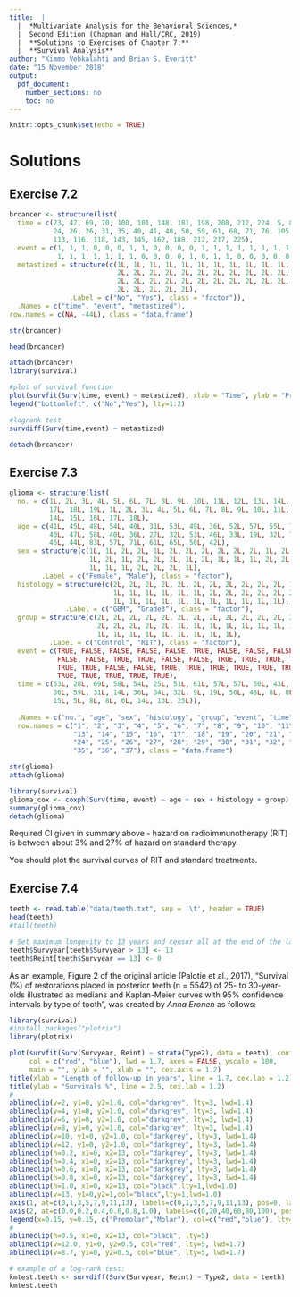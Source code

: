 ```yaml
---
title:  |  
  |  *Multivariate Analysis for the Behavioral Sciences,*
  |  Second Edition (Chapman and Hall/CRC, 2019)
  |  **Solutions to Exercises of Chapter 7:**
  |  **Survival Analysis**
author: "Kimmo Vehkalahti and Brian S. Everitt"
date: "15 November 2018"
output: 
  pdf_document:
    number_sections: no
    toc: no
---
```


```r
knitr::opts_chunk$set(echo = TRUE)
```

# Solutions

## Exercise 7.2

```r
brcancer <- structure(list(
  time = c(23, 47, 69, 70, 100, 101, 148, 181, 198, 208, 212, 224, 5, 8, 10, 13, 18, 
           24, 26, 26, 31, 35, 40, 41, 48, 50, 59, 61, 68, 71, 76, 105, 107, 109, 
           113, 116, 118, 143, 145, 162, 188, 212, 217, 225), 
  event = c(1, 1, 1, 0, 0, 0, 1, 1, 0, 0, 0, 0, 1, 1, 1, 1, 1, 1, 1, 1, 1, 1, 1, 
            1, 1, 1, 1, 1, 1, 1, 0, 0, 0, 0, 1, 0, 1, 1, 0, 0, 0, 0, 0, 0), 
  metastized = structure(c(1L, 1L, 1L, 1L, 1L, 1L, 1L, 1L, 1L, 1L, 1L, 1L, 2L, 
                           2L, 2L, 2L, 2L, 2L, 2L, 2L, 2L, 2L, 2L, 2L, 2L, 2L, 
                           2L, 2L, 2L, 2L, 2L, 2L, 2L, 2L, 2L, 2L, 2L, 2L, 2L, 
                           2L, 2L, 2L, 2L, 2L), 
               .Label = c("No", "Yes"), class = "factor")),
  .Names = c("time", "event", "metastized"),
row.names = c(NA, -44L), class = "data.frame")

str(brcancer)

head(brcancer)

attach(brcancer)
library(survival)

#plot of survival function
plot(survfit(Surv(time, event) ~ metastized), xlab = "Time", ylab = "Proportion", lty = 1:2)
legend("bottomleft", c("No","Yes"), lty=1:2) 

#logrank test
survdiff(Surv(time,event) ~ metastized)

detach(brcancer)

```

\pagebreak

## Exercise 7.3

```r
glioma <- structure(list(
  no. = c(1L, 2L, 3L, 4L, 5L, 6L, 7L, 8L, 9L, 10L, 11L, 12L, 13L, 14L, 15L, 16L,
          17L, 18L, 19L, 1L, 2L, 3L, 4L, 5L, 6L, 7L, 8L, 9L, 10L, 11L, 12L, 13L, 
          14L, 15L, 16L, 17L, 18L),
  age = c(41L, 45L, 48L, 54L, 40L, 31L, 53L, 49L, 36L, 52L, 57L, 55L, 70L, 39L, 
          40L, 47L, 58L, 40L, 36L, 27L, 32L, 53L, 46L, 33L, 19L, 32L, 70L, 72L, 
          46L, 44L, 83L, 57L, 71L, 61L, 65L, 50L, 42L), 
  sex = structure(c(1L, 1L, 2L, 2L, 1L, 2L, 2L, 2L, 2L, 2L, 2L, 1L, 2L, 1L, 1L, 
                    1L, 2L, 1L, 2L, 2L, 2L, 1L, 2L, 1L, 1L, 1L, 2L, 2L, 2L, 2L, 
                    1L, 1L, 1L, 2L, 2L, 2L, 1L), 
        .Label = c("Female", "Male"), class = "factor"),
  histology = structure(c(2L, 2L, 2L, 2L, 2L, 2L, 2L, 2L, 2L, 2L, 2L, 1L, 1L, 
                          1L, 1L, 1L, 1L, 1L, 1L, 2L, 2L, 2L, 2L, 2L, 2L, 1L, 
                          1L, 1L, 1L, 1L, 1L, 1L, 1L, 1L, 1L, 1L, 1L), 
              .Label = c("GBM", "Grade3"), class = "factor"), 
  group = structure(c(2L, 2L, 2L, 2L, 2L, 2L, 2L, 2L, 2L, 2L, 2L, 2L, 2L, 2L, 
                      2L, 2L, 2L, 2L, 2L, 1L, 1L, 1L, 1L, 1L, 1L, 1L, 1L, 1L, 
                      1L, 1L, 1L, 1L, 1L, 1L, 1L, 1L, 1L), 
          .Label = c("Control", "RIT"), class = "factor"),
  event = c(TRUE, FALSE, FALSE, FALSE, FALSE, TRUE, FALSE, FALSE, FALSE, FALSE, 
            FALSE, FALSE, TRUE, TRUE, FALSE, FALSE, TRUE, TRUE, TRUE, TRUE, TRUE, 
            TRUE, TRUE, FALSE, FALSE, TRUE, TRUE, TRUE, TRUE, TRUE, TRUE, TRUE, 
            TRUE, TRUE, TRUE, TRUE, TRUE), 
  time = c(53L, 28L, 69L, 58L, 54L, 25L, 51L, 61L, 57L, 57L, 50L, 43L, 20L, 14L, 
           36L, 59L, 31L, 14L, 36L, 34L, 32L, 9L, 19L, 50L, 48L, 8L, 8L, 11L, 12L, 
           15L, 5L, 8L, 8L, 6L, 14L, 13L, 25L)), 
  
  .Names = c("no.", "age", "sex", "histology", "group", "event", "time"),
  row.names = c("1", "2", "3", "4", "5", "6", "7", "8", "9", "10", "11", "12", 
                "13", "14", "15", "16", "17", "18", "19", "20", "21", "22", "23", 
                "24", "25", "26", "27", "28", "29", "30", "31", "32", "33", "34", 
                "35", "36", "37"), class = "data.frame")

str(glioma)
attach(glioma)

library(survival)
glioma_cox <- coxph(Surv(time, event) ~ age + sex + histology + group)
summary(glioma_cox)
detach(glioma)

```
Required CI given in summary above - hazard on radioimmunotherapy (RIT) is between about 3% and 27% of hazard on standard therapy.

You should plot the survival curves of RIT and standard treatments.

\pagebreak

## Exercise 7.4

```r
teeth <- read.table("data/teeth.txt", sep = '\t', header = TRUE)
head(teeth)
#tail(teeth)

# Set maximum longevity to 13 years and censor all at the end of the last year:
teeth$Survyear[teeth$Survyear > 13] <- 13
teeth$Reint[teeth$Survyear == 13] <- 0
```

As an example, Figure 2 of the original article (Palotie et al., 2017),
"Survival (%) of restorations placed in posterior teeth (n = 5542) of 25- to 30-year-olds
illustrated as medians and Kaplan-Meier curves with 95% confidence intervals by type of tooth",
was created by *Anna Eronen* as follows:

```r
library(survival)
#install.packages("plotrix")
library(plotrix)

plot(survfit(Surv(Survyear, Reint) ~ strata(Type2), data = teeth), conf.int = "both",
     col = c("red", "blue"), lwd = 1.7, axes = FALSE, yscale = 100,
     main = "", ylab = "", xlab = "", cex.axis = 1.2)
title(xlab = "Length of follow-up in years", line = 1.7, cex.lab = 1.2)
title(ylab = "Survivals %", line = 2.5, cex.lab = 1.2)
#
ablineclip(v=2, y1=0, y2=1.0, col="darkgrey", lty=3, lwd=1.4)
ablineclip(v=4, y1=0, y2=1.0, col="darkgrey", lty=3, lwd=1.4)
ablineclip(v=6, y1=0, y2=1.0, col="darkgrey", lty=3, lwd=1.4)
ablineclip(v=8, y1=0, y2=1.0, col="darkgrey", lty=3, lwd=1.4)
ablineclip(v=10, y1=0, y2=1.0, col="darkgrey", lty=3, lwd=1.4)
ablineclip(v=12, y1=0, y2=1.0, col="darkgrey", lty=3, lwd=1.4)
ablineclip(h=0.2, x1=0, x2=13, col="darkgrey", lty=3, lwd=1.4)
ablineclip(h=0.4, x1=0, x2=13, col="darkgrey", lty=3, lwd=1.4)
ablineclip(h=0.6, x1=0, x2=13, col="darkgrey", lty=3, lwd=1.4)
ablineclip(h=0.8, x1=0, x2=13, col="darkgrey", lty=3, lwd=1.4)
ablineclip(h=1.0, x1=0, x2=13, col="black",lty=1,lwd=1.0)
ablineclip(v=13, y1=0,y2=1,col="black",lty=1,lwd=1.0)
axis(1, at=c(0,1,3,5,7,9,11,13), labels=c(0,1,3,5,7,9,11,13), pos=0, las=1)
axis(2, at=c(0.0,0.2,0.4,0.6,0.8,1.0), labels=c(0,20,40,60,80,100), pos=0, las=2)
legend(x=0.15, y=0.15, c("Premolar","Molar"), col=c("red","blue"), lty=c(1,1), bty="n")
#
ablineclip(h=0.5, x1=0, x2=13, col="black", lty=5)
ablineclip(v=12.0, y1=0, y2=0.5, col="red", lty=5, lwd=1.7)
ablineclip(v=8.7, y1=0, y2=0.5, col="blue", lty=5, lwd=1.7)

# example of a log-rank test:
kmtest.teeth <- survdiff(Surv(Survyear, Reint) ~ Type2, data = teeth)
kmtest.teeth
```
\pagebreak
